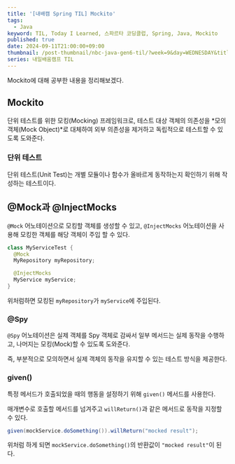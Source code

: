 ```yaml
---
title: '[내배캠 Spring TIL] Mockito'
tags:
  - Java
keyword: TIL, Today I Learned, 스파르타 코딩클럽, Spring, Java, Mockito
published: true
date: 2024-09-11T21:00:00+09:00
thumbnail: /post-thumbnail/nbc-java-gen6-til/?week=9&day=WEDNESDAY&title=Mockito
series: 내일배움캠프 TIL
---
```


Mockito에 대해 공부한 내용을 정리해보겠다.

## Mockito

단위 테스트를 위한 모킹(Mocking) 프레임워크로, 테스트 대상 객체의 의존성을 *모의 객체(Mock Object)*로 대체하여 외부 의존성을 제거하고 독립적으로 테스트할 수 있도록 도와준다.

### 단위 테스트

단위 테스트(Unit Test)는 개별 모듈이나 함수가 올바르게 동작하는지 확인하기 위해 작성하는 테스트이다.

## @Mock과 @InjectMocks

`@Mock` 어노테이션으로 모킹할 객체를 생성할 수 있고, `@InjectMocks` 어노테이션을 사용해 모킹한 객체를 해당 객체이 주입 할 수 있다.

```java path="MyServiceTest.java"
class MyServiceTest {
  @Mock
  MyRepository myRepository;

  @InjectMocks
  MyService myService;
}
```

위처럼하면 모킹된 `myRepository`가 `myService`에 주입된다.

### @Spy

`@Spy` 어노테이션은 실제 객체를 Spy 객체로 감싸서 일부 메서드는 실제 동작을 수행하고, 나머지는 모킹(Mock)할 수 있도록 도와준다.

즉, 부분적으로 모의하면서 실제 객체의 동작을 유지할 수 있는 테스트 방식을 제공한다.

### given()

특정 메서드가 호출되었을 때의 행동을 설정하기 위해 `given()` 메서드를 사용한다.

매개변수로 호출할 메서드를 넘겨주고 `willReturn()`과 같은 메서드로 동작을 지정할 수 있다.

```java path="Test.java"
given(mockService.doSomething()).willReturn("mocked result");
```

위처럼 하게 되면 `mockService.doSomething()`의 반환값이 `"mocked result"`이 된다.
